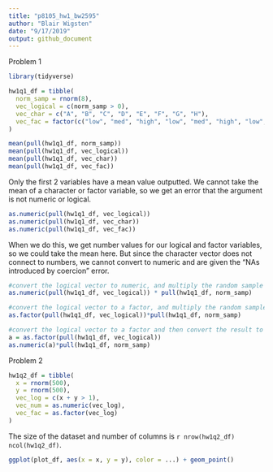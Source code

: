 ```yaml
---
title: "p8105_hw1_bw2595"
author: "Blair Wigsten"
date: "9/17/2019"
output: github_document
---
```


Problem 1
```r

library(tidyverse)

hw1q1_df = tibble(
  norm_samp = rnorm(8),
  vec_logical = c(norm_samp > 0),
  vec_char = c("A", "B", "C", "D", "E", "F", "G", "H"),
  vec_fac = factor(c("low", "med", "high", "low", "med", "high", "low", "med"))
)

mean(pull(hw1q1_df, norm_samp))
mean(pull(hw1q1_df, vec_logical))
mean(pull(hw1q1_df, vec_char))
mean(pull(hw1q1_df, vec_fac))
```

Only the first 2 variables have a mean value outputted. We cannot take the mean of a character or factor variable, so we get an error that the argument is not numeric or logical.  

```r

as.numeric(pull(hw1q1_df, vec_logical))
as.numeric(pull(hw1q1_df, vec_char))
as.numeric(pull(hw1q1_df, vec_fac))

```
When we do this, we get number values for our logical and factor variables, so we could take the mean here. But since the character vector does not connect to numbers, we cannot convert to numeric and are given the "NAs introduced by coercion" error. 

```r
#convert the logical vector to numeric, and multiply the random sample by the result
as.numeric(pull(hw1q1_df, vec_logical)) * pull(hw1q1_df, norm_samp)

#convert the logical vector to a factor, and multiply the random sample by the result
as.factor(pull(hw1q1_df, vec_logical))*pull(hw1q1_df, norm_samp)

#convert the logical vector to a factor and then convert the result to numeric, and multiply the random sample by the result
a = as.factor(pull(hw1q1_df, vec_logical)) 
as.numeric(a)*pull(hw1q1_df, norm_samp)
```


Problem 2
```r

hw1q2_df = tibble(
  x = rnorm(500),
  y = rnorm(500),
  vec_log = c(x + y > 1), 
  vec_num = as.numeric(vec_log),
  vec_fac = as.factor(vec_log)
)
```

The size of the dataset and number of columns is
`r nrow(hw1q2_df) ncol(hw1q2_df)`.

```r
ggplot(plot_df, aes(x = x, y = y), color = ...) + geom_point()
```

